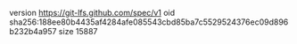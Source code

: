 version https://git-lfs.github.com/spec/v1
oid sha256:188ee80b4435af4284afe085543cbd85ba7c5529524376ec09d896b232b4a957
size 15887

